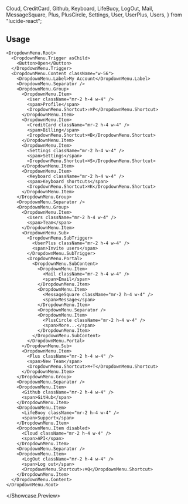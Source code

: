   Cloud,
  CreditCard,
  Github,
  Keyboard,
  LifeBuoy,
  LogOut,
  Mail,
  MessageSquare,
  Plus,
  PlusCircle,
  Settings,
  User,
  UserPlus,
  Users,
} from "lucide-react";

## Usage

<Showcase>
  <Showcase.Preview>

    <DropdownMenu.Root>
      <DropdownMenu.Trigger asChild>
        <Button>Open</Button>
      </DropdownMenu.Trigger>
      <DropdownMenu.Content className="w-56">
        <DropdownMenu.Label>My Account</DropdownMenu.Label>
        <DropdownMenu.Separator />
        <DropdownMenu.Group>
          <DropdownMenu.Item>
            <User className="mr-2 h-4 w-4" />
            <span>Profile</span>
            <DropdownMenu.Shortcut>⇧⌘P</DropdownMenu.Shortcut>
          </DropdownMenu.Item>
          <DropdownMenu.Item>
            <CreditCard className="mr-2 h-4 w-4" />
            <span>Billing</span>
            <DropdownMenu.Shortcut>⌘B</DropdownMenu.Shortcut>
          </DropdownMenu.Item>
          <DropdownMenu.Item>
            <Settings className="mr-2 h-4 w-4" />
            <span>Settings</span>
            <DropdownMenu.Shortcut>⌘S</DropdownMenu.Shortcut>
          </DropdownMenu.Item>
          <DropdownMenu.Item>
            <Keyboard className="mr-2 h-4 w-4" />
            <span>Keyboard shortcuts</span>
            <DropdownMenu.Shortcut>⌘K</DropdownMenu.Shortcut>
          </DropdownMenu.Item>
        </DropdownMenu.Group>
        <DropdownMenu.Separator />
        <DropdownMenu.Group>
          <DropdownMenu.Item>
            <Users className="mr-2 h-4 w-4" />
            <span>Team</span>
          </DropdownMenu.Item>
          <DropdownMenu.Sub>
            <DropdownMenu.SubTrigger>
              <UserPlus className="mr-2 h-4 w-4" />
              <span>Invite users</span>
            </DropdownMenu.SubTrigger>
            <DropdownMenu.Portal>
              <DropdownMenu.SubContent>
                <DropdownMenu.Item>
                  <Mail className="mr-2 h-4 w-4" />
                  <span>Email</span>
                </DropdownMenu.Item>
                <DropdownMenu.Item>
                  <MessageSquare className="mr-2 h-4 w-4" />
                  <span>Message</span>
                </DropdownMenu.Item>
                <DropdownMenu.Separator />
                <DropdownMenu.Item>
                  <PlusCircle className="mr-2 h-4 w-4" />
                  <span>More...</span>
                </DropdownMenu.Item>
              </DropdownMenu.SubContent>
            </DropdownMenu.Portal>
          </DropdownMenu.Sub>
          <DropdownMenu.Item>
            <Plus className="mr-2 h-4 w-4" />
            <span>New Team</span>
            <DropdownMenu.Shortcut>⌘+T</DropdownMenu.Shortcut>
          </DropdownMenu.Item>
        </DropdownMenu.Group>
        <DropdownMenu.Separator />
        <DropdownMenu.Item>
          <Github className="mr-2 h-4 w-4" />
          <span>GitHub</span>
        </DropdownMenu.Item>
        <DropdownMenu.Item>
          <LifeBuoy className="mr-2 h-4 w-4" />
          <span>Support</span>
        </DropdownMenu.Item>
        <DropdownMenu.Item disabled>
          <Cloud className="mr-2 h-4 w-4" />
          <span>API</span>
        </DropdownMenu.Item>
        <DropdownMenu.Separator />
        <DropdownMenu.Item>
          <LogOut className="mr-2 h-4 w-4" />
          <span>Log out</span>
          <DropdownMenu.Shortcut>⇧⌘Q</DropdownMenu.Shortcut>
        </DropdownMenu.Item>
      </DropdownMenu.Content>
    </DropdownMenu.Root>

  </Showcase.Preview>
</Showcase>
